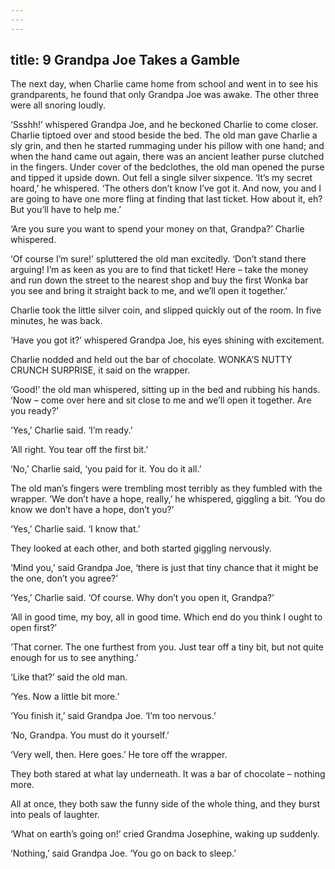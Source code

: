 ```yaml
---
---
---
```

title: 9 Grandpa Joe Takes a Gamble
---

The next day, when Charlie came home from school and went in to see his grandparents, he found that only Grandpa Joe was awake. The other three were all snoring loudly.

‘Ssshh!’ whispered Grandpa Joe, and he beckoned Charlie to come closer. Charlie tiptoed over and stood beside the bed. The old man gave Charlie a sly grin, and then he started rummaging under his pillow with one hand; and when the hand came out again, there was an ancient leather purse clutched in the fingers. Under cover of the bedclothes, the old man opened the purse and tipped it upside down. Out fell a single silver sixpence. ‘It’s my secret hoard,’ he whispered. ‘The others don’t know I’ve got it. And now, you and I are going to have one more fling at finding that last ticket. How about it, eh? But you’ll have to help me.’

‘Are you sure you want to spend your money on that, Grandpa?’ Charlie whispered.

‘Of course I’m sure!’ spluttered the old man excitedly. ‘Don’t stand there arguing! I’m as keen as you are to find that ticket! Here – take the money and run down the street to the nearest shop and buy the first Wonka bar you see and bring it straight back to me, and we’ll open it together.’

Charlie took the little silver coin, and slipped quickly out of the room. In five minutes, he was back.

‘Have you got it?’ whispered Grandpa Joe, his eyes shining with excitement.

Charlie nodded and held out the bar of chocolate. WONKA’S NUTTY CRUNCH SURPRISE, it said on the wrapper.

‘Good!’ the old man whispered, sitting up in the bed and rubbing his hands. ‘Now – come over here and sit close to me and we’ll open it together. Are you ready?’

‘Yes,’ Charlie said. ‘I’m ready.’

‘All right. You tear off the first bit.’

‘No,’ Charlie said, ‘you paid for it. You do it all.’

The old man’s fingers were trembling most terribly as they fumbled with the wrapper. ‘We don’t have a hope, really,’ he whispered, giggling a bit. ‘You do know we don’t have a hope, don’t you?’

‘Yes,’ Charlie said. ‘I know that.’

They looked at each other, and both started giggling nervously.

‘Mind you,’ said Grandpa Joe, ‘there is just that tiny chance that it might be the one, don’t you agree?’

‘Yes,’ Charlie said. ‘Of course. Why don’t you open it, Grandpa?’

‘All in good time, my boy, all in good time. Which end do you think I ought to open first?’

‘That corner. The one furthest from you. Just tear off a tiny bit, but not quite enough for us to see anything.’

‘Like that?’ said the old man.

‘Yes. Now a little bit more.’

‘You finish it,’ said Grandpa Joe. ‘I’m too nervous.’

‘No, Grandpa. You must do it yourself.’

‘Very well, then. Here goes.’ He tore off the wrapper.

They both stared at what lay underneath. It was a bar of chocolate – nothing more.

All at once, they both saw the funny side of the whole thing, and they burst into peals of laughter.

‘What on earth’s going on!’ cried Grandma Josephine, waking up suddenly.

‘Nothing,’ said Grandpa Joe. ‘You go on back to sleep.’